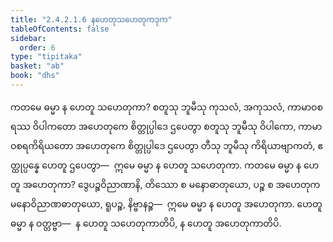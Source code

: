 ```yaml
---
title: "2.4.2.1.6 နဟေတုသဟေတုကဒုက"
tableOfContents: false
sidebar:
  order: 6
type: "tipitaka"
basket: "ab"
book: "dhs"
---
```



<DynamicBreadcrumb />

<Division number="1451" book="dhs" e="ch" v="29" p="276">

<Paragraph number="2161" book="dhs">
ကတမေ ဓမ္မာ န ဟေတူ သဟေတုကာ? စတူသု ဘူမီသု ကုသလံ, အကုသလံ, ကာမာဝစရဿ ဝိပါကတော အဟေတုကေ စိတ္တုပ္ပါဒေ ဌပေတွာ စတူသု ဘူမီသု ဝိပါကော, ကာမာဝစရကိရိယတော အဟေတုကေ စိတ္တုပ္ပါဒေ ဌပေတွာ တီသု ဘူမီသု ကိရိယာဗျာကတံ, ဧတ္ထုပ္ပန္နေ ဟေတူ ဌပေတွာ—  ဣမေ ဓမ္မာ န ဟေတူ သဟေတုကာ.
</Paragraph>

</Division>
<Division number="1452" book="dhs" e="ch" v="29" p="276">

<Paragraph number="2162" book="dhs">
ကတမေ ဓမ္မာ န ဟေတူ အဟေတုကာ? ဒွေပဉ္စဝိညာဏာနိ, တိဿော စ မနောဓာတုယော, ပဉ္စ စ အဟေတုကမနောဝိညာဏဓာတုယော, ရူပဉ္စ, နိဗ္ဗာနဉ္စ—  ဣမေ ဓမ္မာ န ဟေတူ အဟေတုကာ. ဟေတူ ဓမ္မာ န ဝတ္တဗ္ဗာ—  န ဟေတူ သဟေတုကာတိပိ, န ဟေတူ အဟေတုကာတိပိ.
</Paragraph>
</Division>